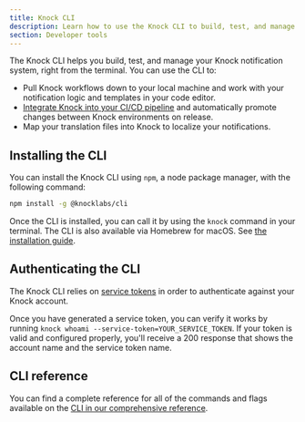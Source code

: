 ```yaml
---
title: Knock CLI
description: Learn how to use the Knock CLI to build, test, and manage your Knock notification system from the terminal.
section: Developer tools
---
```


The Knock CLI helps you build, test, and manage your Knock notification system, right from the terminal. You can use the CLI to:

- Pull Knock workflows down to your local machine and work with your notification logic and templates in your code editor.
- [Integrate Knock into your CI/CD pipeline](/developer-tools/integrating-into-cicd) and automatically promote changes between Knock environments on release.
- Map your translation files into Knock to localize your notifications.

## Installing the CLI

You can install the Knock CLI using `npm`, a node package manager, with the following command:

```bash title="Installing the Knock CLI"
npm install -g @knocklabs/cli
```

Once the CLI is installed, you can call it by using the `knock` command in your terminal. The CLI is also available via Homebrew for macOS. See [the installation guide](/cli/overview/installation).

## Authenticating the CLI

The Knock CLI relies on [service tokens](/developer-tools/service-tokens) in order to authenticate against your Knock account.

Once you have generated a service token, you can verify it works by running `knock whoami --service-token=YOUR_SERVICE_TOKEN`. If your token is valid and configured properly, you'll receive a 200 response that shows the account name and the service token name.

## CLI reference

You can find a complete reference for all of the commands and flags available on the [CLI in our comprehensive reference](/cli).

